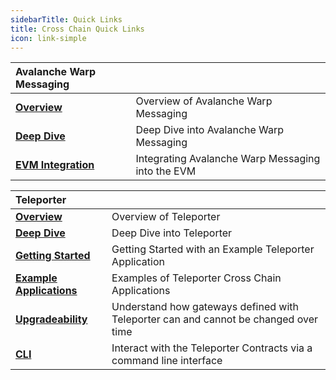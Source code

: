 ```yaml
---
sidebarTitle: Quick Links
title: Cross Chain Quick Links
icon: link-simple
---
```


| Avalanche Warp Messaging                                         |                                                   |
| :--------------------------------------------------------------- | :------------------------------------------------ |
| [**Overview**](/cross-chain/awm/overview)               | Overview of Avalanche Warp Messaging              |
| [**Deep Dive**](/cross-chain/awm/deep-dive)             | Deep Dive into Avalanche Warp Messaging           |
| [**EVM Integration**](/cross-chain/awm/evm-integration) | Integrating Avalanche Warp Messaging into the EVM |

| Teleporter                                                              |                                                                                     |
| :---------------------------------------------------------------------- | :---------------------------------------------------------------------------------- |
| [**Overview**](/cross-chain/teleporter/overview)               | Overview of Teleporter                                                              |
| [**Deep Dive**](/cross-chain/teleporter/deep-dive)             | Deep Dive into Teleporter                                                           |
| [**Getting Started**](/cross-chain/teleporter/getting-started) | Getting Started with an Example Teleporter Application                              |
| [**Example Applications**](/cross-chain/teleporter/examples)   | Examples of Teleporter Cross Chain Applications                                     |
| [**Upgradeability**](/cross-chain/teleporter/upgradeability)   | Understand how gateways defined with Teleporter can and cannot be changed over time |
| [**CLI**](/cross-chain/teleporter/cli)                         | Interact with the Teleporter Contracts via a command line interface                 |
